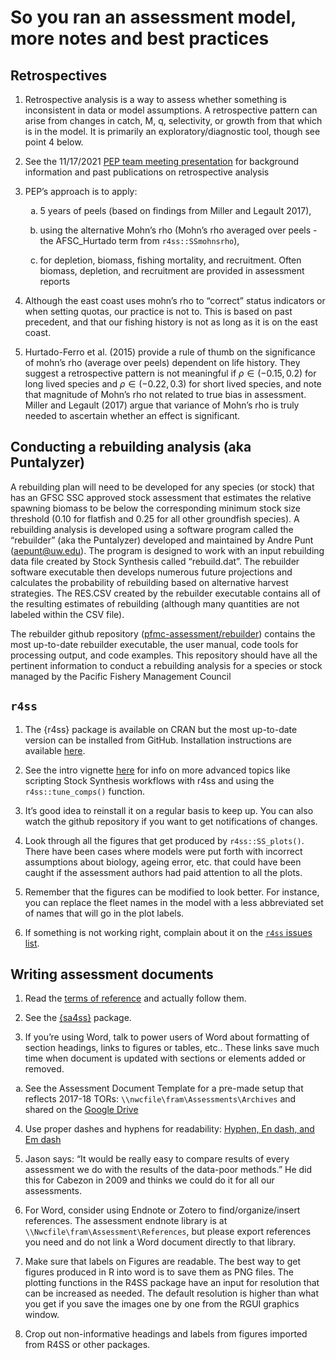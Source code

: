 # So you ran an assessment model, more notes and best practices

## Retrospectives

1.  Retrospective analysis is a way to assess whether something is inconsistent in data or model assumptions. A retrospective pattern can arise from changes in catch, M, q, selectivity, or growth from that which is in the model. It is primarily an exploratory/diagnostic tool, though see point 4 below.

2.  See the 11/17/2021 [PEP team meeting presentation](https://docs.google.com/presentation/d/1ZfW1-d6x-lzhxLZpYQhlIAFuAW8ij_e5oEEV0ujwP5A/edit#slide=id.gf83411298e_0_18) for background information and past publications on retrospective analysis

3.  PEP's approach is to apply:

    a.  5 years of peels (based on findings from Miller and Legault 2017),

    b.  using the alternative Mohn's rho (Mohn's rho averaged over peels - the AFSC_Hurtado term from `r4ss::SSmohnsrho`),

    c.  for depletion, biomass, fishing mortality, and recruitment. Often biomass, depletion, and recruitment are provided in assessment reports

<!-- -->

4.  Although the east coast uses mohn's rho to "correct" status indicators or when setting quotas, our practice is not to. This is based on past precedent, and that our fishing history is not as long as it is on the east coast.

5.  Hurtado-Ferro et al. (2015) provide a rule of thumb on the significance of mohn's rho (average over peels) dependent on life history. They suggest a retrospective pattern is not meaningful if $\rho \in (-0.15, 0.2)$ for long lived species and $\rho \in (-0.22, 0.3)$ for short lived species, and note that magnitude of Mohn's rho not related to true bias in assessment. Miller and Legault (2017) argue that variance of Mohn's rho is truly needed to ascertain whether an effect is significant.

## Conducting a rebuilding analysis (aka Puntalyzer)

A rebuilding plan will need to be developed for any species (or stock) that has an GFSC SSC approved stock assessment that estimates the relative spawning biomass to be below the corresponding minimum stock size threshold (0.10 for flatfish and 0.25 for all other groundfish species). A rebuilding analysis is developed using a software program called the "rebuilder" (aka the Puntalyzer) developed and maintained by Andre Punt ([aepunt\@uw.edu](aepunt@uw.edu)). The program is designed to work with an input rebuilding data file created by Stock Synthesis called "rebuild.dat". The rebuilder software executable then develops numerous future projections and calculates the probability of rebuilding based on alternative harvest strategies. The RES.CSV created by the rebuilder executable contains all of the resulting estimates of rebuilding (although many quantities are not labeled within the CSV file).

The rebuilder github repository ([pfmc-assessment/rebuilder](https://github.com/pfmc-assessments/rebuilder)) contains the most up-to-date rebuilder executable, the user manual, code tools for processing output, and code examples. This repository should have all the pertinent information to conduct a rebuilding analysis for a species or stock managed by the Pacific Fishery Management Council

## `r4ss`

1.  The {r4ss} package is available on CRAN but the most up-to-date version can be installed from GitHub. Installation instructions are available [here](https://github.com/r4ss/r4ss).

2.  See the intro vignette [here](https://r4ss.github.io/r4ss/) for info on more advanced topics like scripting Stock Synthesis workflows with r4ss and using the `r4ss::tune_comps()` function.

3.  It's good idea to reinstall it on a regular basis to keep up. You can also watch the github repository if you want to get notifications of changes.

4.  Look through all the figures that get produced by `r4ss::SS_plots()`. There have been cases where models were put forth with incorrect assumptions about biology, ageing error, etc. that could have been caught if the assessment authors had paid attention to all the plots.

5.  Remember that the figures can be modified to look better. For instance, you can replace the fleet names in the model with a less abbreviated set of names that will go in the plot labels.

6.  If something is not working right, complain about it on the [`r4ss` issues list](https://github.com/r4ss/r4ss/issues).

## Writing assessment documents

1.  Read the [terms of reference](https://www.pcouncil.org/documents/2020/05/f-2-attachment-3-draft-revised-terms-of-reference-for-the-groundfish-and-coastal-pelagic-species-stock-assessment-process-for-2021-and-2022.pdf/) and actually follow them.

2.  See the [{sa4ss}](https://github.com/pfmc-assessments/sa4ss) package.

3.  If you're using Word, talk to power users of Word about formatting of section headings, links to figures or tables, etc.. These links save much time when document is updated with sections or elements added or removed.

<!-- -->

a.  See the Assessment Document Template for a pre-made setup that reflects 2017-18 TORs: `\\nwcfile\fram\Assessments\Archives` and shared on the [Google Drive](https://drive.google.com/a/noaa.gov/file/d/0B57aOEaukI73UDlNVUVNZTFScWs/view?usp=sharing)

<!-- -->

4.  Use proper dashes and hyphens for readability: [Hyphen, En dash, and Em dash](http://cutewriting.blogspot.com/2008/06/en-dash-em-dash-and-hyphen.html)

5.  Jason says: "It would be really easy to compare results of every assessment we do with the results of the data-poor methods." He did this for Cabezon in 2009 and thinks we could do it for all our assessments.

6.  For Word, consider using Endnote or Zotero to find/organize/insert references. The assessment endnote library is at `\\Nwcfile\fram\Assessment\References`, but please export references you need and do not link a Word document directly to that library.

7.  Make sure that labels on Figures are readable. The best way to get figures produced in R into word is to save them as PNG files. The plotting functions in the R4SS package have an input for resolution that can be increased as needed. The default resolution is higher than what you get if you save the images one by one from the RGUI graphics window.

8.  Crop out non-informative headings and labels from figures imported from R4SS or other packages.
